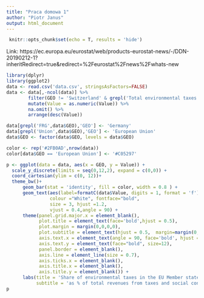 ```yaml
---
title: "Praca domowa 1"
author: "Piotr Janus"
output: html_document
---
```


```r
 knitr::opts_chunk$set(echo = T, results = 'hide')
```

Link: https://ec.europa.eu/eurostat/web/products-eurostat-news/-/DDN-20190212-1?inheritRedirect=true&redirect=%2Feurostat%2Fnews%2Fwhats-new



```r
library(dplyr)
library(ggplot2)
data <- read.csv('data.csv', stringsAsFactors=FALSE)
data <- data[,-ncol(data)] %>% 
        filter(GEO != 'Switzerland' & grepl('Total environmental taxes',TAX) & grepl('total revenues',UNIT)) %>% 
        mutate(Value = as.numeric(Value)) %>% 
        na.omit() %>% 
        arrange(desc(Value)) 

data[grepl('FRG',data$GEO),'GEO'] <- 'Germany'
data[grepl('Union',data$GEO),'GEO'] <- 'European Union'
data$GEO <- factor(data$GEO, levels = data$GEO)

color <- rep('#2FB0AD',nrow(data))
color[data$GEO == 'European Union'] <- '#C05297'

p <- ggplot(data = data, aes(x = GEO, y = Value)) + 
  scale_y_discrete(limits = seq(0,12,2), expand = c(0,0)) +
  coord_cartesian(ylim = c(0, 12))+
  theme_bw()+
      geom_bar(stat = 'identity', fill = color, width = 0.8 ) + 
      geom_text(aes(label=formatC(data$Value, digits = 1, format = 'f')),
                colour ="White", fontface="bold", 
                size = 3, hjust =1.2,
                vjust = 0.4,angle = 90) +
      theme(panel.grid.major.x = element_blank(), 
            plot.title = element_text(face='bold',hjust = 0.5),
            plot.margin = margin(0,0,0,0),
            plot.subtitle = element_text(hjust = 0.5,  margin=margin(0,0,30,0)),
            axis.text.x = element_text(angle = 90, face='bold', hjust = 1, vjust=0.25), 
            axis.text.y = element_text(face="bold", size=12),
            panel.border = element_blank(),
            axis.line = element_line(size = 0.7),
            axis.ticks.x = element_blank(),
            axis.title.x = element_blank(),
            axis.title.y = element_blank()) +
      labs(title = 'Share of environmental taxes in the EU Member states, 2017',
           subtitle = 'as % of total revenues from taxes and social contributions')
p
```
